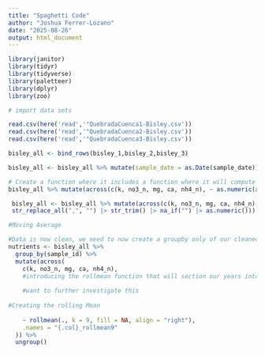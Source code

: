```yaml
---
title: "Spaghetti Code"
author: "Joshua Ferrer-Lozano"
date: "2025-08-26"
output: html_document
---
```

```r

library(janitor)
library(tidyr)
library(tidyverse)
library(paletteer)
library(dplyr)
library(zoo)
```

```r
# import data sets 

read.csv(here('read','"QuebradaCuenca1-Bisley.csv'))
read.csv(here('read','"QuebradaCuenca2-Bisley.csv'))
read.csv(here('read','"QuebradaCuenca3-Bisley.csv'))

bisley_all <- bind_rows(bisley_1,bisley_2,bisley_3)

```

```r
bisley_all <- bisley_all %>% mutate(sample_date = as.Date(sample_date)) %>% arrange(sample_id, sample_date)
```

```r
# Create a function where it includes a function where it will compute rolling means based on the column name or nutrient name
bisley_all %>% mutate(across(c(k, no3_n, mg, ca, nh4_n), ~ as.numeric(as.character(.))))

```
```r
 bisley_all <- bisley_all %>% mutate(across(c(k, no3_n, mg, ca, nh4_n), ~ .x |>as.character() |>
 str_replace_all(",", "") |> str_trim() |> na_if("") |> as.numeric()))
```

```r
#Moving Average

#Data is now clean, we need to now create a groupby only of our cleaned nutrients that were interested in
nutrients <- bisley_all %>% 
  group_by(sample_id) %>%
  mutate(across(
    c(k, no3_n, mg, ca, nh4_n),
    #introducing the rollmean function that will section our years into 9 sections for the means
    
    #want to further investigate this
    
#Creating the rolling Mean
    
    ~ rollmean(., k = 9, fill = NA, align = "right"),
    .names = "{.col}_rollmean9"
  )) %>%
  ungroup()
```



